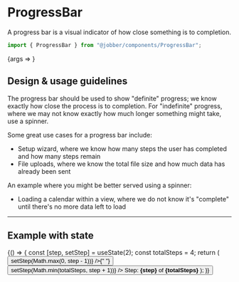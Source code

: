 
<Meta title="Components/ProgressBar" component={ProgressBar} />

# ProgressBar

A progress bar is a visual indicator of how close something is to completion.

```ts
import { ProgressBar } from "@jobber/components/ProgressBar";
```

<Canvas>
  <Story
    name="ProgressBar"
    args={{
      currentStep: 3,
      totalSteps: 4,
    }}
  >
    {args => <ProgressBar {...args} />}
  </Story>
</Canvas>

<ArgsTable of={ProgressBar} story="ProgressBar" />

## Design & usage guidelines

The progress bar should be used to show "definite" progress; we know exactly how
close the process is to completion. For "indefinite" progress, where we may not
know exactly how much longer something might take, use a spinner.

Some great use cases for a progress bar include:

- Setup wizard, where we know how many steps the user has completed and how many
  steps remain
- File uploads, where we know the total file size and how much data has already
  been sent

An example where you might be better served using a spinner:

- Loading a calendar within a view, where we do not know it's "complete" until
  there's no more data left to load

---

## Example with state

<Canvas>
  <ExampleWithHooks>
    {() => {
      const [step, setStep] = useState(2);
      const totalSteps = 4;
      return (
        <Content>
          <Button
            label="Step Back"
            onClick={() => setStep(Math.max(0, step - 1))}
          />{" "}
          <Button
            label="Step Forward"
            onClick={() => setStep(Math.min(totalSteps, step + 1))}
          />
          <ProgressBar currentStep={step} totalSteps={totalSteps} />
          Step: <strong>{step}</strong> of <strong>{totalSteps}</strong>
        </Content>
      );
    }}
  </ExampleWithHooks>
</Canvas>

